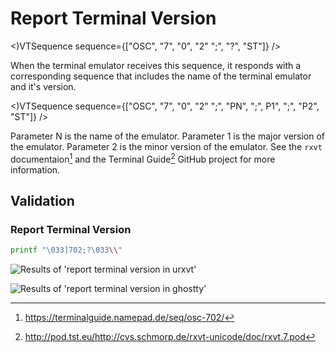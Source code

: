 
# Report Terminal Version

<)VTSequence sequence={["OSC", "7", "0", "2" ";", "?", "ST"]} />

When the terminal emulator receives this sequence, it responds with a corresponding sequence
that includes the name of the terminal emulator and it's version.

<)VTSequence sequence={["OSC", "7", "0", "2" ";", "PN", ";", P1", ";", "P2", "ST"]} />

Parameter N is the name of the emulator. Parameter 1 is the major version of
the emulator. Parameter 2 is the minor version of the emulator. See the `rxvt`
documentaion[^2] and the Terminal Guide[^1] GitHub project for more information.

[^1]: http://pod.tst.eu/http://cvs.schmorp.de/rxvt-unicode/doc/rxvt.7.pod
[^2]: https://terminalguide.namepad.de/seq/osc-702/

## Validation

### Report Terminal Version

```bash
printf "\033]702;?\033\\"
```

<Image src="uxrvt.png" alt="Results of 'report terminal version in urxvt'" />

<Image
  src="ghostty.png"
  alt="Results of 'report terminal version in ghostty'"
/>
